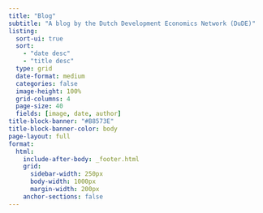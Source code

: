 ```yaml
---
title: "Blog"
subtitle: "A blog by the Dutch Development Economics Network (DuDE)"
listing:
  sort-ui: true
  sort: 
    - "date desc"
    - "title desc"
  type: grid
  date-format: medium
  categories: false
  image-height: 100%
  grid-columns: 4
  page-size: 40
  fields: [image, date, author]
title-block-banner: "#B8573E"
title-block-banner-color: body
page-layout: full
format:
  html:
    include-after-body: _footer.html
    grid:
      sidebar-width: 250px
      body-width: 1000px
      margin-width: 200px
    anchor-sections: false
---
```



